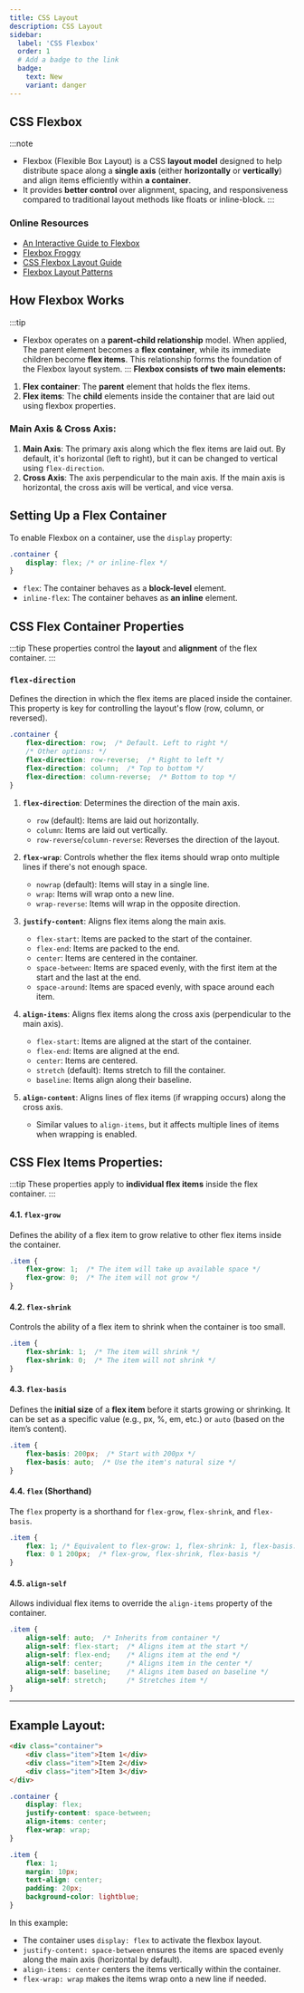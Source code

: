 ```yaml
---
title: CSS Layout  
description: CSS Layout
sidebar:
  label: 'CSS Flexbox'
  order: 1
  # Add a badge to the link
  badge:
    text: New
    variant: danger
---
```


## CSS Flexbox 
:::note
- Flexbox (Flexible Box Layout) is a CSS **layout model** designed to help distribute space along a **single axis** (either **horizontally** or **vertically**) and align items efficiently within **a container**. 
- It provides **better control** over alignment, spacing, and responsiveness compared to traditional layout methods like floats or inline-block.
:::

### Online Resources
- [An Interactive Guide to Flexbox](https://www.joshwcomeau.com/css/interactive-guide-to-flexbox/)
- [Flexbox Froggy](https://flexboxfroggy.com/)
- [CSS Flexbox Layout Guide](https://css-tricks.com/snippets/css/a-guide-to-flexbox/)
- [Flexbox Layout Patterns](https://tobiasahlin.com/blog/common-flexbox-patterns/)



## How Flexbox Works
:::tip
- Flexbox operates on a **parent-child relationship** model. When applied, The parent element becomes a **flex container**, while its immediate children become **flex items**. This relationship forms the foundation of the Flexbox layout system.
:::
**Flexbox consists of two main elements:**
1. **Flex container**: The **parent** element that holds the flex items.
2. **Flex items**: The **child** elements inside the container that are laid out using flexbox properties.

### Main Axis & Cross Axis:
1. **Main Axis**: The primary axis along which the flex items are laid out. By default, it's horizontal (left to right), but it can be changed to vertical using `flex-direction`.
2. **Cross Axis**: The axis perpendicular to the main axis. If the main axis is horizontal, the cross axis will be vertical, and vice versa.


## Setting Up a Flex Container

To enable Flexbox on a container, use the `display` property:

```css
.container {
    display: flex; /* or inline-flex */
}
```
- `flex`: The container behaves as a **block-level** element.
- `inline-flex`: The container behaves as **an inline** element.

## CSS Flex Container Properties

:::tip
These properties control the **layout** and **alignment** of the flex container.
:::

### `flex-direction`

Defines the direction in which the flex items are placed inside the container. This property is key for controlling the layout's flow (row, column, or reversed).

```css
.container {
    flex-direction: row;  /* Default. Left to right */
    /* Other options: */
    flex-direction: row-reverse;  /* Right to left */
    flex-direction: column;  /* Top to bottom */
    flex-direction: column-reverse;  /* Bottom to top */
}
```
1. **`flex-direction`**: Determines the direction of the main axis.
    - `row` (default): Items are laid out horizontally.
    - `column`: Items are laid out vertically.
    - `row-reverse`/`column-reverse`: Reverses the direction of the layout.

2. **`flex-wrap`**: Controls whether the flex items should wrap onto multiple lines if there's not enough space.
    - `nowrap` (default): Items will stay in a single line.
    - `wrap`: Items will wrap onto a new line.
    - `wrap-reverse`: Items will wrap in the opposite direction.

3. **`justify-content`**: Aligns flex items along the main axis.
    - `flex-start`: Items are packed to the start of the container.
    - `flex-end`: Items are packed to the end.
    - `center`: Items are centered in the container.
    - `space-between`: Items are spaced evenly, with the first item at the start and the last at the end.
    - `space-around`: Items are spaced evenly, with space around each item.

4. **`align-items`**: Aligns flex items along the cross axis (perpendicular to the main axis).
    - `flex-start`: Items are aligned at the start of the container.
    - `flex-end`: Items are aligned at the end.
    - `center`: Items are centered.
    - `stretch` (default): Items stretch to fill the container.
    - `baseline`: Items align along their baseline.

5. **`align-content`**: Aligns lines of flex items (if wrapping occurs) along the cross axis.
    - Similar values to `align-items`, but it affects multiple lines of items when wrapping is enabled.

## CSS Flex Items Properties:
:::tip
These properties apply to **individual flex items** inside the flex container.
:::

#### **4.1. `flex-grow`**

Defines the ability of a flex item to grow relative to other flex items inside the container.

```css
.item {
    flex-grow: 1;  /* The item will take up available space */
    flex-grow: 0;  /* The item will not grow */
}
```

#### **4.2. `flex-shrink`**

Controls the ability of a flex item to shrink when the container is too small.

```css
.item {
    flex-shrink: 1;  /* The item will shrink */
    flex-shrink: 0;  /* The item will not shrink */
}
```

#### **4.3. `flex-basis`**

Defines the **initial size** of a **flex item** before it starts growing or shrinking. It can be set as a specific value (e.g., px, %, em, etc.) or `auto` (based on the item’s content).

```css
.item {
    flex-basis: 200px;  /* Start with 200px */
    flex-basis: auto;  /* Use the item's natural size */
}
```

#### **4.4. `flex` (Shorthand)**

The `flex` property is a shorthand for `flex-grow`, `flex-shrink`, and `flex-basis`.

```css
.item {
    flex: 1; /* Equivalent to flex-grow: 1, flex-shrink: 1, flex-basis: 0% */
    flex: 0 1 200px;  /* flex-grow, flex-shrink, flex-basis */
}
```

#### **4.5. `align-self`**

Allows individual flex items to override the `align-items` property of the container.

```css
.item {
    align-self: auto;  /* Inherits from container */
    align-self: flex-start;  /* Aligns item at the start */
    align-self: flex-end;    /* Aligns item at the end */
    align-self: center;      /* Aligns item in the center */
    align-self: baseline;    /* Aligns item based on baseline */
    align-self: stretch;     /* Stretches item */
}
```
---

## Example Layout:
```html
<div class="container">
    <div class="item">Item 1</div>
    <div class="item">Item 2</div>
    <div class="item">Item 3</div>
</div>
```

```css
.container {
    display: flex;
    justify-content: space-between;
    align-items: center;
    flex-wrap: wrap;
}

.item {
    flex: 1;
    margin: 10px;
    text-align: center;
    padding: 20px;
    background-color: lightblue;
}
```

In this example:
- The container uses `display: flex` to activate the flexbox layout.
- `justify-content: space-between` ensures the items are spaced evenly along the main axis (horizontal by default).
- `align-items: center` centers the items vertically within the container.
- `flex-wrap: wrap` makes the items wrap onto a new line if needed.
